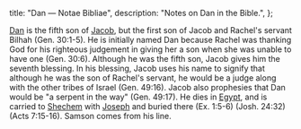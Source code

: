   title: "Dan — Notae Bibliae",
  description: "Notes on Dan in the Bible.",
};

<Initial text="Dan"/>

[Dan](/glossary/names#dan) is the fifth son of [Jacob](/people/patriarchs/jacob), but the first son of Jacob and Rachel's servant Bilhah (Gen. 30:1-5). He is initially named Dan because Rachel was thanking God for his righteous judgement in giving her a son when she was unable to have one (Gen. 30:6). Although he was the fifth son, Jacob gives him the seventh blessing. In his blessing, Jacob uses his name to signify that although he was the son of Rachel's servant, he would be a judge along with the other tribes of Israel (Gen. 49:16). Jacob also prophesies that Dan would be "a serpent in the way" (Gen. 49:17). He dies in [Egypt](/places/old-testament/genesis/egypt), and is carried to [Shechem](/places/old-testament/genesis/shechem) with [Joseph](/people/twelve-tribes-of-israel/joseph) and buried there (Ex. 1:5-6) (Josh. 24:32) (Acts 7:15-16). Samson comes from his line.

